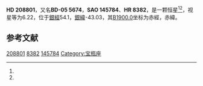 {{Starbox begin
| name = HD 208801
}}
{{Starbox observe
| epoch = [[J2000.0|J2000.0]]
| constell = {{星座名待查}}<ref name=SIMBAD>{{cite web
 | url=http://simbad.u-strasbg.fr/simbad/sim-id?Ident=HR+8382
 | title=Pulsating variable Star
 | publisher=Centre de Données astronomiques de Strasbourg
 | work=SIMBAD
 | accessdate=2012-07-13
 | archive-date=2016-03-19
 | archive-url=https://web.archive.org/web/20160319051031/http://simbad.u-strasbg.fr/simbad/sim-id?Ident=HR+8382
 | dead-url=no
 }}</ref><ref name=DATA>{{cite web
 | url=http://vizier.u-strasbg.fr/viz-bin/VizieR-5?-out.add=.&-source=5050&-corr=PK=HR&-out.max=9999&HR=8382
 | title=VizieR Detailed Page
 | accessdate=2012-07-13
 | archive-date=2016-03-05
 | archive-url=https://web.archive.org/web/20160305004050/http://vizier.u-strasbg.fr/viz-bin/VizieR-5?-out.add=.&-source=5050&-corr=PK=HR&-out.max=9999&HR=8382
 | dead-url=no
 }}</ref>
| 星官 = 
| ra = {{RA|21|58|55}}<ref name=SIMBAD /><ref name=DATA />
| dec = {{DEC|-4|22|23}}<ref name=SIMBAD /><ref name=DATA />
| appmag_v = 6.22<ref name=SIMBAD /><ref name=DATA />
}}
{{Starbox character
| class = K2V<ref name=SIMBAD /><ref name=DATA />
| b-v = 1<ref name=SIMBAD /><ref name=DATA />
| u-b = 0.87<ref name=SIMBAD /><ref name=DATA />
| r-i = 0.35E<ref name=SIMBAD /><ref name=DATA />
| variable = 
}}
{{Starbox astrometry
| radial_v = 0.87
| prop_mo_ra = -44
| parallax = 0.034
| p_error = 
}}
{{Starbox catalog
| names =BD-05 5674，[[SAO星表|SAO]] 145784，[[HD星表|HD]] 208801，[[HR星表|HR]] 8382}}
{{Starbox reference |Simbad=HR+8382}}
{{Starbox end}}

'''HD 208801'''，又名'''BD-05 5674'''，'''SAO 145784'''、'''HR 8382'''，是一颗恒星<ref name=SIMBAD /><ref name=DATA />，视星等为6.22，位于[[銀道座標系|銀經]]54.1，[[銀道座標系|銀緯]]-43.03，其[[B1900.0|B1900.0]]坐标为赤經{{RA|21|53|42}}，赤緯{{DEC|-4|-43.03|38}}。

== 参考文献 ==
{{reflist}}

{{star-stub}}

[[Category:HD和HDE天體|208801]]
[[Category:HR天體|8382]]
[[Category:SAO天體|145784]]
[[Category:宝瓶座|Category:宝瓶座]]